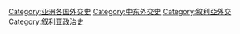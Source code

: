 [[Category:亚洲各国外交史|Category:亚洲各国外交史]]
[[Category:中东外交史|Category:中东外交史]]
[[Category:敘利亞外交|Category:敘利亞外交]]
[[Category:叙利亚政治史|Category:叙利亚政治史]]